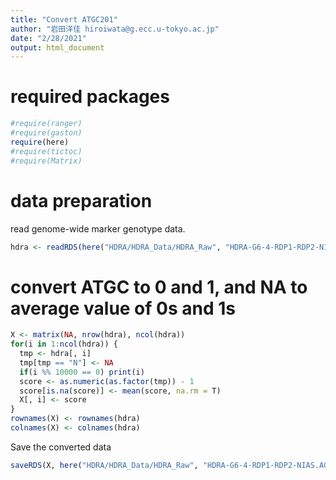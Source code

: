 ```yaml
---
title: "Convert ATGC201"
author: "岩田洋佳 hiroiwata@g.ecc.u-tokyo.ac.jp"
date: "2/28/2021"
output: html_document
---
```


# required packages

```r
#require(ranger)
#require(gaston)
require(here)
#require(tictoc)
#require(Matrix)
```

# data preparation

read genome-wide marker genotype data.
```r
hdra <- readRDS(here("HDRA/HDRA_Data/HDRA_Raw", "HDRA-G6-4-RDP1-RDP2-NIAS.AGCT-002.rds"))
```

# convert ATGC to 0 and 1, and NA to average value of 0s and 1s

```r
X <- matrix(NA, nrow(hdra), ncol(hdra))
for(i in 1:ncol(hdra)) {
  tmp <- hdra[, i]
  tmp[tmp == "N"] <- NA
  if(i %% 10000 == 0) print(i)
  score <- as.numeric(as.factor(tmp)) - 1
  score[is.na(score)] <- mean(score, na.rm = T)
  X[, i] <- score
}
rownames(X) <- rownames(hdra)
colnames(X) <- colnames(hdra)
```

Save the converted data
```r
saveRDS(X, here("HDRA/HDRA_Data/HDRA_Raw", "HDRA-G6-4-RDP1-RDP2-NIAS.AGCT-002_score.rds"))
```

